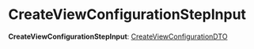
# CreateViewConfigurationStepInput

 **CreateViewConfigurationStepInput**: [CreateViewConfigurationDTO](../../../types/SettingsTypes/interfaces/types.SettingsTypes.CreateViewConfigurationDTO/page.mdx)
